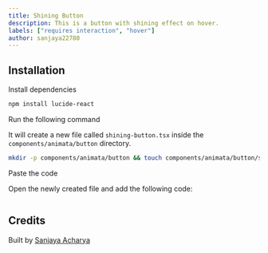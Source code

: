 ```yaml
---
title: Shining Button
description: This is a button with shining effect on hover.
labels: ["requires interaction", "hover"]
author: sanjaya22780
---
```


<ComponentPreview name="button-shining-button--docs" />

## Installation

<Steps>
<Step>Install dependencies</Step>

```bash
npm install lucide-react
```

<Step>Run the following command</Step>

It will create a new file called `shining-button.tsx` inside the `components/animata/button` directory.

```bash
mkdir -p components/animata/button && touch components/animata/button/shining-button.tsx
```

<Step>Paste the code</Step>

Open the newly created file and add the following code:

```jsx file=<rootDir>/animata/button/shining-button.tsx

```

</Steps>

## Credits

Built by [Sanjaya Acharya](https://github.com/acharya-sanjaya)
